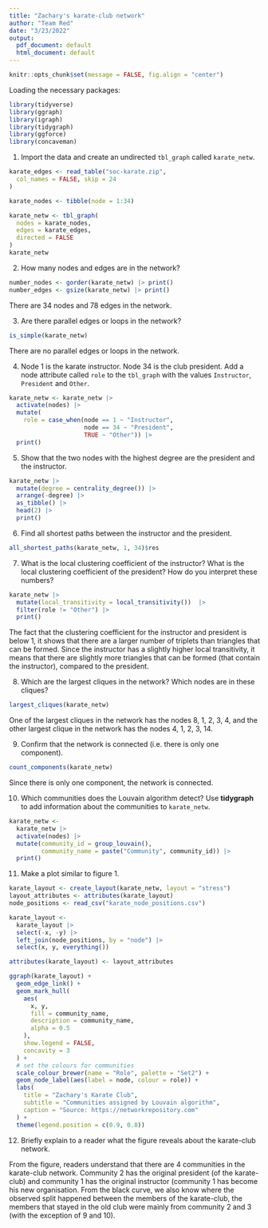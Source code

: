 ```yaml
---
title: "Zachary's karate-club network"
author: "Team Red"
date: "3/23/2022"
output:
  pdf_document: default
  html_document: default
---
```


```r
knitr::opts_chunk$set(message = FALSE, fig.align = "center")
```

Loading the necessary packages:
```r
library(tidyverse)
library(ggraph)
library(igraph)
library(tidygraph)
library(ggforce)
library(concaveman)
```

(1) Import the data and create an undirected `tbl_graph` called `karate_netw`.
```r
karate_edges <- read_table("soc-karate.zip",
  col_names = FALSE, skip = 24
)

karate_nodes <- tibble(node = 1:34)

karate_netw <- tbl_graph(
  nodes = karate_nodes,
  edges = karate_edges,
  directed = FALSE
)
karate_netw
```
(2) How many nodes and edges are in the network?
```r
number_nodes <- gorder(karate_netw) |> print()
number_edges <- gsize(karate_netw) |> print()
```
\Ans There are 34 nodes and 78 edges in the network. 

(3) Are there parallel edges or loops in the network?
```r
is_simple(karate_netw)
```
\Ans There are no parallel edges or loops in the network. 

(4) Node 1 is the karate instructor. Node 34 is the club president. Add a node attribute called `role` to the `tbl_graph` with the values `Instructor`, `President` and `Other`.
```r
karate_netw <- karate_netw |>
  activate(nodes) |>
  mutate(
    role = case_when(node == 1 ~ "Instructor",
                     node == 34 ~ "President",
                     TRUE ~ "Other")) |>
  print()
```

(5) Show that the two nodes with the highest degree are the president and the instructor.
```r
karate_netw |>
  mutate(degree = centrality_degree()) |>
  arrange(-degree) |>
  as_tibble() |>
  head(2) |>
  print()
```

(6) Find all shortest paths between the instructor and the president.
```r
all_shortest_paths(karate_netw, 1, 34)$res
```

(7) What is the local clustering coefficient of the instructor? What is the local clustering coefficient of the president? How do you interpret these numbers?
```r
karate_netw |>
  mutate(local_transitivity = local_transitivity())  |>
  filter(role != "Other") |>
  print()
```
\Ans
The fact that the clustering coefficient for the instructor and president is below 1, it shows that there are a larger number of triplets than triangles that can be formed. Since the instructor has a slightly higher local transitivity, it means that there are slightly more triangles that can be formed (that contain the instructor), compared to the president. 

(8) Which are the largest cliques in the network? Which nodes are in these cliques?
```r
largest_cliques(karate_netw)
```
\Ans One of the largest cliques in the network has the nodes 8, 1, 2, 3, 4, and the other largest clique in the network has the nodes 4, 1, 2, 3, 14.

(9) Confirm that the network is connected (i.e. there is only one component).
```r
count_components(karate_netw)
```
\Ans Since there is only one component, the network is connected.

(10) Which communities does the Louvain algorithm detect? Use **tidygraph** to add information about the communities to `karate_netw`.
```r
karate_netw <- 
  karate_netw |>
  activate(nodes) |>
  mutate(community_id = group_louvain(),
         community_name = paste("Community", community_id)) |>
  print()
```
(11) Make a plot similar to figure 1.
```r
karate_layout <- create_layout(karate_netw, layout = "stress")
layout_attributes <- attributes(karate_layout)
node_positions <- read_csv("karate_node_positions.csv")

karate_layout <-
  karate_layout |>
  select(-x, -y) |>
  left_join(node_positions, by = "node") |>
  select(x, y, everything())

attributes(karate_layout) <- layout_attributes

ggraph(karate_layout) +
  geom_edge_link() +
  geom_mark_hull(
    aes(
      x, y,
      fill = community_name,
      description = community_name,
      alpha = 0.5
    ),
    show.legend = FALSE,
    concavity = 3
  ) +
  # set the colours for communities
  scale_colour_brewer(name = "Role", palette = "Set2") +
  geom_node_label(aes(label = node, colour = role)) +
  labs(
    title = "Zachary's Karate Club",
    subtitle = "Communities assigned by Louvain algorithm",
    caption = "Source: https://networkrepository.com"
  ) +
  theme(legend.position = c(0.9, 0.8))
```

(12) Briefly explain to a reader what the figure reveals about the karate-club network. 

\Ans From the figure, readers understand that there are 4 communities in the karate-club network. Community 2 has the original president (of the karate-club) and community 1 has the original instructor (community 1 has become his new organisation. From the black curve, we also know where the observed split happened between the members of the karate-club, the members that stayed in the old club were mainly from community 2 and 3 (with the exception of 9 and 10). 